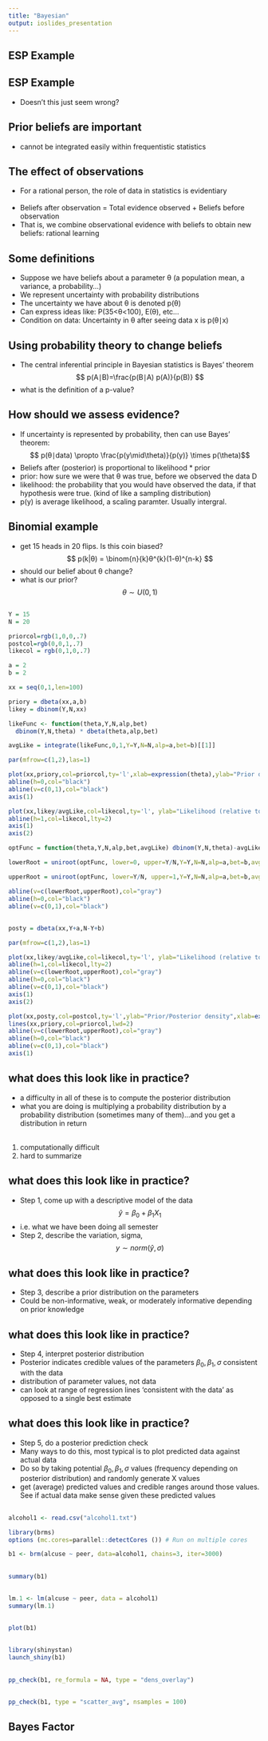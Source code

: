 ```yaml
---
title: "Bayesian"
output: ioslides_presentation
---
```




## ESP Example 


## ESP Example 

- Doesn't this just seem wrong? 

## Prior beliefs are important

- cannot be integrated easily within frequentistic statistics

## The effect of observations

- For a rational person, the role of data in statistics is evidentiary    
<br>
- Beliefs after observation = Total evidence observed + Beliefs before observation  
- That is, we combine observational evidence with beliefs to obtain new beliefs: rational learning

## Some definitions 
- Suppose we have beliefs about a parameter θ (a population mean, a variance, a probability...)  
- We represent uncertainty with probability distributions   
- The uncertainty we have about θ is denoted p(θ)  
- Can express ideas like: P(35<θ<100), E(θ), etc...  
- Condition on data: Uncertainty in θ after seeing data x is p(θ∣x)

## Using probability theory to change beliefs
- The central inferential principle in Bayesian statistics is Bayes' theorem  
$$ p(A∣B)=\frac{p(B∣A) p(A)}{p(B)} $$ 
- what is the definition of a p-value? 

## How should we assess evidence?
- If uncertainty is represented by probability, then can use Bayes' theorem:    
$$ p(θ∣data) \propto \frac{p(y\mid\theta)}{p(y)} \times p(\theta)$$
- Beliefs after (posterior) is proportional to likelihood * prior
<br>
- prior: how sure we were that θ was true, before we observed the data D    
- likelihood: the probability that you would have observed the data, if that hypothesis were true.  (kind of like a sampling distribution)  
- p(y) is average likelihood, a scaling paramter. Usually intergral. 

## Binomial example ##

- get 15 heads in 20 flips. Is this coin biased? 
$$ p(k|θ) = \binom{n}{k}θ^{k}(1-θ)^{n-k} $$
- should our belief about θ change? 
- what is our prior? 
$$ θ \sim U(0,1) $$ 

##

```r
Y = 15
N = 20
```

```r

priorcol=rgb(1,0,0,.7)
postcol=rgb(0,0,1,.7)
likecol = rgb(0,1,0,.7)

a = 2
b = 2

xx = seq(0,1,len=100)

priory = dbeta(xx,a,b)
likey = dbinom(Y,N,xx)

likeFunc <- function(theta,Y,N,alp,bet)
  dbinom(Y,N,theta) * dbeta(theta,alp,bet)

avgLike = integrate(likeFunc,0,1,Y=Y,N=N,alp=a,bet=b)[[1]]

par(mfrow=c(1,2),las=1)

plot(xx,priory,col=priorcol,ty='l',xlab=expression(theta),ylab="Prior density",yaxt='n',axes=FALSE,lwd=2)
abline(h=0,col="black")
abline(v=c(0,1),col="black")
axis(1)

plot(xx,likey/avgLike,col=likecol,ty='l', ylab="Likelihood (relative to average)",xlab=expression(theta),axes=FALSE,lwd=2)
abline(h=1,col=likecol,lty=2)
axis(1)
axis(2)

optFunc = function(theta,Y,N,alp,bet,avgLike) dbinom(Y,N,theta)-avgLike

lowerRoot = uniroot(optFunc, lower=0, upper=Y/N,Y=Y,N=N,alp=a,bet=b,avgLike=avgLike)$root

upperRoot = uniroot(optFunc, lower=Y/N, upper=1,Y=Y,N=N,alp=a,bet=b,avgLike=avgLike)$root

abline(v=c(lowerRoot,upperRoot),col="gray")
abline(h=0,col="black")
abline(v=c(0,1),col="black")

```

##

```r

posty = dbeta(xx,Y+a,N-Y+b)

par(mfrow=c(1,2),las=1)

plot(xx,likey/avgLike,col=likecol,ty='l', ylab="Likelihood (relative to average)",xlab=expression(theta),axes=FALSE,lwd=2)
abline(h=1,col=likecol,lty=2)
abline(v=c(lowerRoot,upperRoot),col="gray")
abline(h=0,col="black")
abline(v=c(0,1),col="black")
axis(1)
axis(2)

plot(xx,posty,col=postcol,ty='l',ylab="Prior/Posterior density",xlab=expression(theta),axes=FALSE,lwd=2)
lines(xx,priory,col=priorcol,lwd=2)
abline(v=c(lowerRoot,upperRoot),col="gray")
abline(h=0,col="black")
abline(v=c(0,1),col="black")
axis(1)
```

## what does this look like in practice? 
- a difficulty in all of these is to compute the posterior distribution  
- what you are doing is multiplying a probability distribution by a probability distribution (sometimes many of them)...and you get a distribution in return  
<br>
1. computationally difficult  
2. hard to summarize  

## what does this look like in practice?
- Step 1, come up with a descriptive model of the data
$$ \hat{y}=\beta_{0}+\beta_{1}X_{1}$$
- i.e. what we have been doing all semester
- Step 2, describe the variation, sigma, 
$$ y \sim norm(\hat{y},\sigma) $$

## what does this look like in practice? 
- Step 3, describe a prior distribution on the parameters  
- Could be non-informative, weak, or moderately informative depending on prior knowledge  

## what does this look like in practice?  
- Step 4, interpret posterior distribution  
- Posterior indicates credible values of the parameters $\beta_{0}, \beta_{1}, \sigma$ consistent with the data  
- distribution of parameter values, not data  
- can look at range of regression lines 'consistent with the data' as opposed to a single best estimate  

## what does this look like in practice? 
- Step 5, do a posterior prediction check  
- Many ways to do this, most typical is to plot predicted data against actual data  
- Do so by taking potential $\beta_{0}, \beta_{1}, \sigma$ values (frequency depending on posterior distribution) and randomly generate X values  
- get (average) predicted values and credible ranges around those values. See if actual data make sense given these predicted values  



## 
```r
alcohol1 <- read.csv("alcohol1.txt")
```

```r
library(brms)
options (mc.cores=parallel::detectCores ()) # Run on multiple cores

b1 <- brm(alcuse ~ peer, data=alcohol1, chains=3, iter=3000)
```

##
```r
summary(b1)
```


##

```r
lm.1 <- lm(alcuse ~ peer, data = alcohol1)
summary(lm.1)
```

##
```r
plot(b1)
```

##
```r
library(shinystan)
launch_shiny(b1) 
```

##

```r
pp_check(b1, re_formula = NA, type = "dens_overlay")
```

##

```r
pp_check(b1, type = "scatter_avg", nsamples = 100)

```


## Bayes Factor


